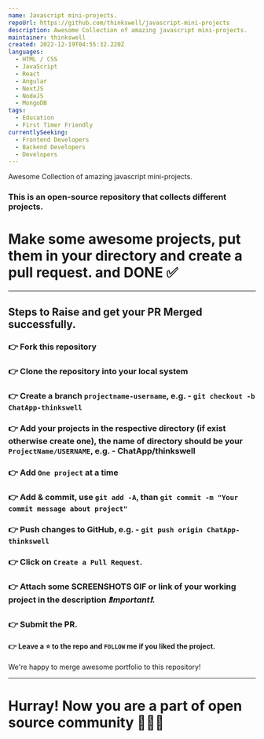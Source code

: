 ```yaml
---
name: Javascript mini-projects.
repoUrl: https://github.com/thinkswell/javascript-mini-projects
description: Awesome Collection of amazing javascript mini-projects.
maintainer: thinkswell
created: 2022-12-19T04:55:32.220Z
languages:
  - HTML / CSS
  - JavaScript
  - React
  - Angular
  - NextJS
  - NodeJS
  - MongoDB
tags:
  - Education
  - First Timer Friendly
currentlySeeking:
  - Frontend Developers
  - Backend Developers
  - Developers
---
```


<Overview>

Awesome Collection of amazing javascript mini-projects.

</Overview>

<Contributing>

### This is an open-source repository that collects different projects.

# Make some awesome projects, put them in your directory and create a pull request. and DONE ✅

***

## Steps to Raise and get your PR Merged successfully.
### 👉 Fork this repository
### 👉 Clone the repository into your local system
### 👉 Create a branch ```projectname-username```, e.g. - ```git checkout -b ChatApp-thinkswell```
### 👉 Add your projects in the respective directory (if exist otherwise create one), the name of directory should be your ```ProjectName/USERNAME```, e.g. - ChatApp/thinkswell
### 👉 Add ```One project``` at a time
### 👉 Add & commit, use ```git add -A```, than ```git commit -m "Your commit message about project"```
### 👉 Push changes to GitHub, e.g. - ```git push origin ChatApp-thinkswell```
### 👉 Click on `Create a Pull Request`.
### 👉 Attach some SCREENSHOTS GIF or link of your working project in the description _❗Important❗_. 
### 👉 Submit the PR.
#### 👉 Leave a ⭐ to the repo and `FOLLOW` me if you liked the project.

We're happy to merge awesome portfolio to this repository!

***

# Hurray! Now you are a part of open source community 🚀🚀🚀
 


</Contributing>
